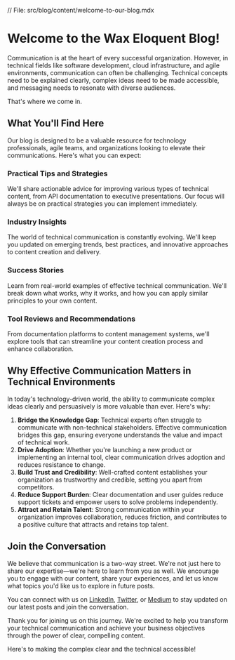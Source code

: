 // File: src/blog/content/welcome-to-our-blog.mdx

# Welcome to the Wax Eloquent Blog!

Communication is at the heart of every successful organization. However, in technical fields like software development, cloud infrastructure, and agile environments, communication can often be challenging. Technical concepts need to be explained clearly, complex ideas need to be made accessible, and messaging needs to resonate with diverse audiences.

That's where we come in.

## What You'll Find Here

Our blog is designed to be a valuable resource for technology professionals, agile teams, and organizations looking to elevate their communications. Here's what you can expect:

### Practical Tips and Strategies

We'll share actionable advice for improving various types of technical content, from API documentation to executive presentations. Our focus will always be on practical strategies you can implement immediately.

### Industry Insights

The world of technical communication is constantly evolving. We'll keep you updated on emerging trends, best practices, and innovative approaches to content creation and delivery.

### Success Stories

Learn from real-world examples of effective technical communication. We'll break down what works, why it works, and how you can apply similar principles to your own content.

### Tool Reviews and Recommendations

From documentation platforms to content management systems, we'll explore tools that can streamline your content creation process and enhance collaboration.

## Why Effective Communication Matters in Technical Environments

In today's technology-driven world, the ability to communicate complex ideas clearly and persuasively is more valuable than ever. Here's why:

1. **Bridge the Knowledge Gap**: Technical experts often struggle to communicate with non-technical stakeholders. Effective communication bridges this gap, ensuring everyone understands the value and impact of technical work.
2. **Drive Adoption**: Whether you're launching a new product or implementing an internal tool, clear communication drives adoption and reduces resistance to change.
3. **Build Trust and Credibility**: Well-crafted content establishes your organization as trustworthy and credible, setting you apart from competitors.
4. **Reduce Support Burden**: Clear documentation and user guides reduce support tickets and empower users to solve problems independently.
5. **Attract and Retain Talent**: Strong communication within your organization improves collaboration, reduces friction, and contributes to a positive culture that attracts and retains top talent.

## Join the Conversation

We believe that communication is a two-way street. We're not just here to share our expertise—we're here to learn from you as well. We encourage you to engage with our content, share your experiences, and let us know what topics you'd like us to explore in future posts.

You can connect with us on [LinkedIn](https://linkedin.com), [Twitter](https://twitter.com), or [Medium](https://medium.com) to stay updated on our latest posts and join the conversation.

Thank you for joining us on this journey. We're excited to help you transform your technical communication and achieve your business objectives through the power of clear, compelling content.

Here's to making the complex clear and the technical accessible!